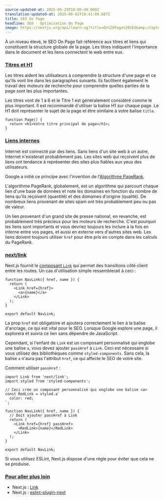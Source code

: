 ```yaml
---
source-updated-at: 2025-05-29T18:05:49.000Z
translation-updated-at: 2025-06-02T19:41:09.607Z
title: SEO On Page
headline: SEO - Optimisation On Page
image: https://nextjs.org/api/learn-og?title=On%20Page%20SEO&amp;chapter=15
---
```


À un niveau élevé, le SEO On Page fait référence aux titres et liens qui constituent la structure globale de la page. Les titres indiquent l'importance dans le document et les liens connectent le web entre eux.

### [Titres et H1](#headings-and-h1)

Les titres aident les utilisateurs à comprendre la structure d'une page et ce qu'ils vont lire dans les paragraphes suivants. Ils facilitent également le travail des moteurs de recherche pour comprendre quelles parties de la page sont les plus importantes.

Les titres vont de 1 à 6 et le Titre 1 est généralement considéré comme le plus important. Il est recommandé d'utiliser la balise H1 sur chaque page. Le H1 doit représenter le sujet de la page et être similaire à votre balise `title`.

```
function Page() {
  return <h1>Votre titre principal de page</h1>;
}
```

### [Liens internes](#internal-links)

Internet est connecté par des liens. Sans liens d'un site web à un autre, Internet n'existerait probablement pas. Les sites web qui reçoivent plus de liens ont tendance à représenter des sites plus fiables aux yeux des utilisateurs.

Google a initié ce principe avec l'invention de l'[Algorithme PageRank](https://web.stanford.edu/class/cs54n/handouts/24-GooglePageRankAlgorithm.pdf).

L'algorithme PageRank, globalement, est un algorithme qui parcourt chaque lien d'une base de données et note les domaines en fonction du nombre de liens qu'ils reçoivent (quantité) et des domaines d'origine (qualité). De nombreux liens provenant de sites spam ont très probablement peu ou pas de valeur.

Un lien provenant d'un grand site de presse national, en revanche, est probablement très précieux pour les moteurs de recherche. C'est pourquoi les liens sont importants et vous devriez toujours les inclure à la fois en interne entre vos pages, et aussi en externe vers d'autres sites web. Les liens doivent toujours utiliser `href` pour être pris en compte dans les calculs du PageRank.

### [next/link](#nextlink)

Next.js fournit le [composant `Link`](https://nextjs.org/docs/api-reference/next/link) qui permet des transitions côté client entre les routes. Un cas d'utilisation simple ressemblerait à ceci :

```
function NavLink({ href, name }) {
  return (
    <Link href={href}>
      <a>{name}</a>
    </Link>
  );
}
 
export default NavLink;
```

La prop `href` est obligatoire et ajoutera correctement le lien à la balise d'ancrage, ce qui est vital pour le SEO. Lorsque Google explore une page, il explorera et suivra ce lien sans dépendre de JavaScript.

Cependant, si l'enfant de `Link` est un composant personnalisé qui englobe une balise `a`, vous devez ajouter `passHref` à `Link`. Ceci est nécessaire si vous utilisez des bibliothèques comme `styled-components`. Sans cela, la balise `a` n'aura pas l'attribut `href`, ce qui affecte le SEO de votre site.

Comment utiliser `passHref` :

```
import Link from 'next/link';
import styled from 'styled-components';
 
// Ceci crée un composant personnalisé qui englobe une balise <a>
const RedLink = styled.a`
  color: red;
`;
 
function NavLink({ href, name }) {
  // Doit ajouter passHref à Link
  return (
    <Link href={href} passHref>
      <RedLink>{name}</RedLink>
    </Link>
  );
}
 
export default NavLink;
```

Si vous utilisez ESLint, Next.js dispose d'une règle pour éviter que cela ne se produise.

### [Pour aller plus loin](#further-reading)

*   Next.js : [Link](https://nextjs.org/docs/api-reference/next/link)
*   Next.js : [eslint-plugin-next](https://nextjs.org/docs/basic-features/eslint)